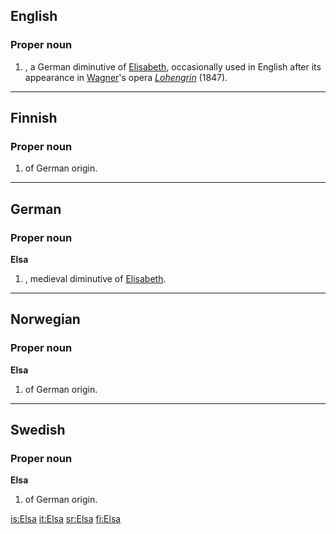 ==English==

===Proper noun===
{{en-proper noun}}

# {{given name|female}}, a German diminutive of [[Elisabeth]], occasionally used in English after its appearance in [[Wagner]]'s opera ''[[Lohengrin]]'' (1847).

----

==Finnish==

===Proper noun===
{{fi-noun|Els|type=kala|proper=true}}

# {{given name|female||fi:}} of German origin.

----

==German==

===Proper noun===
'''Elsa'''

# {{given name|female||de:}}, medieval diminutive of [[Elisabeth]].

----

==Norwegian==

===Proper noun===
'''Elsa'''

# {{given name|female||no:}} of German origin.

----

==Swedish==

===Proper noun===
'''Elsa'''

# {{given name|female||sv:}} of German origin.

[[is:Elsa]]
[[it:Elsa]]
[[sr:Elsa]]
[[fi:Elsa]]